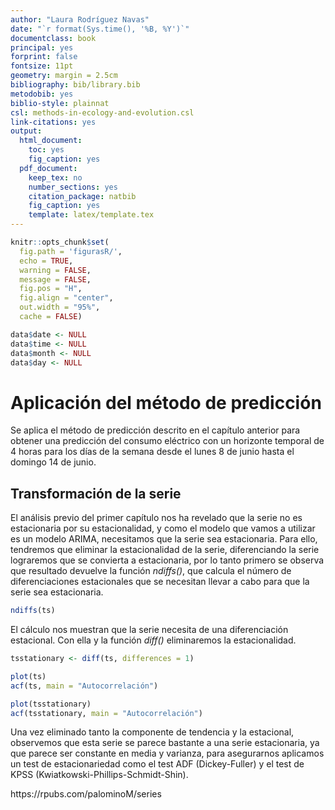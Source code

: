 ```yaml
---
author: "Laura Rodríguez Navas"
date: "`r format(Sys.time(), '%B, %Y')`"
documentclass: book
principal: yes
forprint: false
fontsize: 11pt
geometry: margin = 2.5cm
bibliography: bib/library.bib
metodobib: yes
biblio-style: plainnat
csl: methods-in-ecology-and-evolution.csl
link-citations: yes
output:
  html_document: 
    toc: yes
    fig_caption: yes
  pdf_document:
    keep_tex: no
    number_sections: yes
    citation_package: natbib
    fig_caption: yes
    template: latex/template.tex
---
```



```r
knitr::opts_chunk$set(
  fig.path = 'figurasR/',
  echo = TRUE,
  warning = FALSE,
  message = FALSE,
  fig.pos = "H",
  fig.align = "center",
  out.width = "95%",
  cache = FALSE)
```

\ifdefined\ifprincipal
\else
\setlength{\parindent}{1em}
\pagestyle{fancy}
\setcounter{tocdepth}{4}
\tableofcontents

\fi

\ifdefined\ifdoblecara
\fancyhead{}{}
\fancyhead[LE,RO]{\scriptsize\rightmark}
\fancyfoot[LO,RE]{\scriptsize\slshape \leftmark}
\fancyfoot[C]{}
\fancyfoot[LE,RO]{\footnotesize\thepage}
\else
\fancyhead{}{}
\fancyhead[RO]{\scriptsize\rightmark}
\fancyfoot[LO]{\scriptsize\slshape \leftmark}
\fancyfoot[C]{}
\fancyfoot[RO]{\footnotesize\thepage}
\fi
\renewcommand{\headrulewidth}{0.4pt}
\renewcommand{\footrulewidth}{0.4pt}

```r
data$date <- NULL
data$time <- NULL
data$month <- NULL
data$day <- NULL
```

# Aplicación del método de predicción

Se aplica el método de predicción descrito en el capítulo anterior para obtener una predicción del consumo eléctrico con un horizonte temporal de 4 horas para los días de la semana desde el lunes 8 de junio hasta el domingo 14 de junio.

## Transformación de la serie

El análisis previo del primer capítulo nos ha revelado que la serie no es estacionaria por su estacionalidad, y como el modelo que vamos a utilizar es un modelo ARIMA, necesitamos que la serie sea estacionaria. Para ello, tendremos que eliminar la estacionalidad de la serie, diferenciando la serie lograremos que se convierta a estacionaria, por lo tanto primero se observa que resultado devuelve la función *ndiffs()*, que calcula el número de diferenciaciones estacionales que se necesitan llevar a cabo para que la serie sea estacionaria.

```r
ndiffs(ts) 
```
El cálculo nos muestran que la serie necesita de una diferenciación estacional. Con ella y la función *diff()* eliminaremos la estacionalidad.

```r
tsstationary <- diff(ts, differences = 1)
```

<!-- A continuación, comparamos mediante figuras y la función de autocorrelación la serie original con la serie original transformada (eliminada la estacionalidad). -->

<!-- Antes de eliminar la estacionalidad, -->

```r
plot(ts)
acf(ts, main = "Autocorrelación")
```

<!-- Después de eliminar la estacionalidad, -->

```r
plot(tsstationary)
acf(tsstationary, main = "Autocorrelación")
```

Una vez eliminado tanto la componente de tendencia y la estacional, observemos que esta serie se parece bastante a una serie estacionaria, ya que parece ser constante en media y varianza, para asegurarnos aplicamos un test de estacionariedad como el test ADF (Dickey-Fuller) y el test de KPSS (Kwiatkowski-Phillips-Schmidt-Shin).

https://rpubs.com/palominoM/series